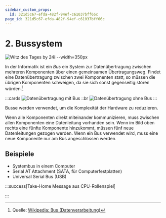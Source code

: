 ```yaml
---
sidebar_custom_props:
  id: 321d5c67-efda-482f-94ef-c61037bff66c
page_id: 321d5c67-efda-482f-94ef-c61037bff66c
---
```



# 2. Bussystem

![Witz des Tages by 24i --width=350px](images/02-bus_joke.jpg)

In der Informatik ist ein *Bus* ein System zur Datenübertragung zwischen mehreren Komponenten über einen gemeinsamen Übertragungsweg. Findet eine Datenübertragung zwischen zwei Komponenten statt, so müssen die übrigen Komponenten schweigen, da sie sich sonst gegenseitig stören würden.[^1]

:::cards
![Datenübertragung mit Bus](images/02-bus-1.svg)
::br
![Datenübertragung ohne Bus](images/02-bus-2.svg)
:::

Busse werden verwendet, um die Komplexität der Hardware zu reduzieren.

Wenn alle Komponenten direkt miteinander kommunizieren, muss zwischen allen Komponenten eine Datenleitung vorhanden sein. Wenn im Bild oben rechts eine fünfte Komponente hinzukommt, müssen fünf neue Datenleitungen gezogen werden. Wenn ein Bus verwendet wird, muss eine neue Komponente nur am Bus angeschlossen werden.

## Beispiele

- Systembus in einem Computer
- Serial AT Attachment (SATA, für Computerfestplatten)
- Universal Serial Bus (USB)

:::success[Take-Home Message aus CPU-Rollenspiel]

<Answer type="text" id="2ac55d18-cd29-4ad2-b378-36a5210e19a2" />

:::

[^1]: Quelle: [Wikipedia: Bus (Datenverarbeitung)](https://de.wikipedia.org/wiki/Bus_(Datenverarbeitung))
